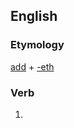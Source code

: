 ==English==

===Etymology===
[[add]] + [[-eth]]

===Verb===
{{infl|en|verb form}}

# {{archaic third-person singular of|add}}